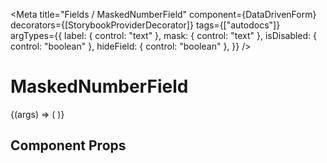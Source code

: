 
<Meta
  title="Fields / MaskedNumberField"
  component={DataDrivenForm}
  decorators={[StorybookProviderDecorator]}
  tags={["autodocs"]}
  argTypes={{
    label: { control: "text" },
    mask: { control: "text" },
    isDisabled: { control: "boolean" },
    hideField: { control: "boolean" },
  }}
/>

# MaskedNumberField

<Canvas>
  <Story
    name="MaskedNumberField"
    args={{
      label: 'Masked Number Field',
      mask: '9999',
      isDisabled: false,
      hideField: false,
    }}
  >
    {(args) => (
      <DataDrivenForm
        schema={getFieldWrapper({
          title: 'MaskedNumberField',
          sectionContent: [
            {
              component: 'masked-number-field',
              name: 'storybook.maskedNumberField',
              label: args.label,
              mask: args.mask,
              isDisabled: args.isDisabled,
              hideField: args.hideField,
            },
          ],
        })}
      />
    )}
  </Story>
</Canvas>

## Component Props

<ArgsTable of={MaskedNumberField} />
